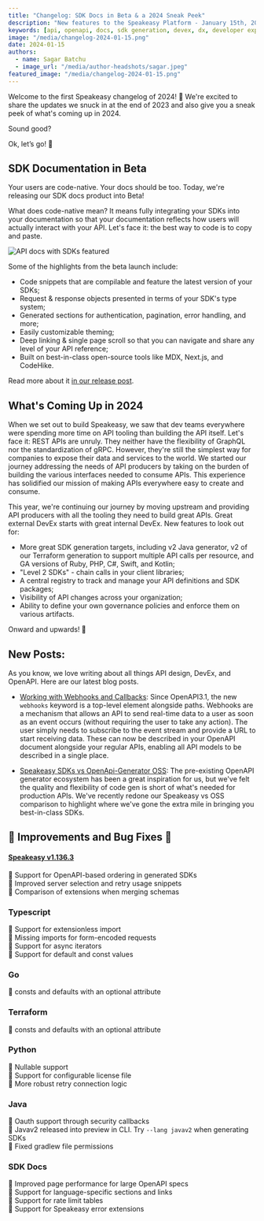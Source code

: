 ```yaml
---
title: "Changelog: SDK Docs in Beta & a 2024 Sneak Peek"
description: "New features to the Speakeasy Platform - January 15th, 2024"
keywords: [api, openapi, docs, sdk generation, devex, dx, developer experience]
image: "/media/changelog-2024-01-15.png"
date: 2024-01-15
authors:
  - name: Sagar Batchu
  - image_url: "/media/author-headshots/sagar.jpeg"
featured_image: "/media/changelog-2024-01-15.png"
---
```


Welcome to the first Speakeasy changelog of 2024! 🎉 We're excited to share the updates we snuck in at the end of 2023 and also give you a sneak peek of what's coming up in 2024.

Sound good?

Ok, let’s go! 🚀

## SDK Documentation in Beta

Your users are code-native. Your docs should be too. Today, we're releasing our SDK docs product into Beta!

What does code-native mean? It means fully integrating your SDKs into your documentation so that your documentation reflects how users will actually interact with your API. Let's face it: the best way to code is to copy and paste.

![API docs with SDKs featured](./sdk-docs.png)

Some of the highlights from the beta launch include:

* Code snippets that are compilable and feature the latest version of your SDKs;
* Request & response objects presented in terms of your SDK's type system;
* Generated sections for authentication, pagination, error handling, and more;
* Easily customizable theming;
* Deep linking & single page scroll so that you can navigate and share any level of your API reference;
* Built on best-in-class open-source tools like MDX, Next.js, and CodeHike.

Read more about it [in our release post](../post/release-sdk-docs).

## What's Coming Up in 2024

When we set out to build Speakeasy, we saw that dev teams everywhere were spending more time on API tooling than building the API itself. Let's face it: REST APIs are unruly. They neither have the flexibility of GraphQL nor the standardization of gRPC. However,
they're still the simplest way for companies to expose their data and services to the world. We started our journey addressing the needs of API producers by taking on the burden of building the various interfaces needed to consume APIs. This experience has solidified our mission of 
making APIs everywhere easy to create and consume.

This year, we're continuing our journey by moving upstream and providing API producers with all the tooling they need to build great APIs. Great external DevEx starts with great internal DevEx. New features to look out for: 

* More great SDK generation targets, including v2 Java generator, v2 of our Terraform generation to support multiple API calls per resource, and GA versions of Ruby, PHP, C#, Swift, and Kotlin; 
* "Level 2 SDKs" - chain calls in your client libraries; 
* A central registry to track and manage your API definitions and SDK packages;
* Visibility of API changes across your organization;  
* Ability to define your own governance policies and enforce them on various artifacts.

Onward and upwards! 🚀

## New Posts: 

As you know, we love writing about all things API design, DevEx, and OpenAPI. Here are our latest blog posts.

* [Working with Webhooks and Callbacks](../post/openapi-tips-webhooks-callbacks): Since OpenAPI3.1, the new `webhooks` keyword is a top-level element alongside paths. Webhooks are a mechanism that allows an API to send real-time data to a user as soon as an event occurs (without requiring the user to take any action). The user simply needs to subscribe to the event stream and provide a URL to start receiving data.
These can now be described in your OpenAPI document alongside your regular APIs, enabling all API models to be described in a single place.

* [Speakeasy SDKs vs OpenApi-Generator OSS](../post/compare-speakeasy-open-source): The pre-existing OpenAPI generator ecosystem has been a great inspiration for us, but we've felt the quality and flexibility of code gen is short of what's needed for production APIs. We've recently redone our Speakeasy vs OSS comparison to highlight where we've gone the extra mile in bringing you best-in-class SDKs.

## 🚢 Improvements and Bug Fixes 🐛

#### [Speakeasy v1.136.3](https://github.com/speakeasy-api/speakeasy/releases/tag/v1.136.3)

🚢 Support for OpenAPI-based ordering in generated SDKs\
🐛 Improved server selection and retry usage snippets\
🐛 Comparison of extensions when merging schemas

### Typescript

🚢 Support for extensionless import\
🐛 Missing imports for form-encoded requests\
🐛 Support for async iterators\
🐛 Support for default and const values

### Go

🐛 consts and defaults with an optional attribute

### Terraform

🐛 consts and defaults with an optional attribute

### Python

🚢 Nullable support\
🚢 Support for configurable license file\
🐛 More robust retry connection logic

### Java

🚢 Oauth support through security callbacks\
🚢 Javav2 released into preview in CLI. Try `--lang javav2` when generating SDKs\
🐛 Fixed gradlew file permissions

### SDK Docs

🚢 Improved page performance for large OpenAPI specs\
🚢 Support for language-specific sections and links\
🚢 Support for rate limit tables\
🚢 Support for Speakeasy error extensions





